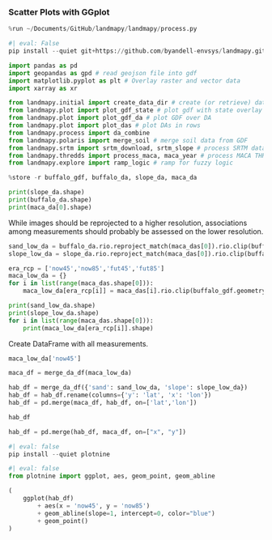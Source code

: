 
### Scatter Plots with GGplot

```python
%run ~/Documents/GitHub/landmapy/landmapy/process.py
```

```python
#| eval: False
pip install --quiet git+https://github.com/byandell-envsys/landmapy.git
```

```python
import pandas as pd
import geopandas as gpd # read geojson file into gdf
import matplotlib.pyplot as plt # Overlay raster and vector data
import xarray as xr

from landmapy.initial import create_data_dir # create (or retrieve) data directory
from landmapy.plot import plot_gdf_state # plot gdf with state overlay
from landmapy.plot import plot_gdf_da # plot GDF over DA
from landmapy.plot import plot_das # plot DAs in rows
from landmapy.process import da_combine
from landmapy.polaris import merge_soil # merge soil data from GDF
from landmapy.srtm import srtm_download, srtm_slope # process SRTM data
from landmapy.thredds import process_maca, maca_year # process MACA THREDDS
from landmapy.explore import ramp_logic # ramp for fuzzy logic
```

```python
%store -r buffalo_gdf, buffalo_da, slope_da, maca_da
```

```python
print(slope_da.shape)
print(buffalo_da.shape)
print(maca_da[0].shape)
```

While images should be reprojected to a higher resolution,
associations among measurements should probably
be assessed on the lower resolution.

```python
sand_low_da = buffalo_da.rio.reproject_match(maca_das[0]).rio.clip(buffalo_gdf.geometry)
slope_low_da = slope_da.rio.reproject_match(maca_das[0]).rio.clip(buffalo_gdf.geometry)
```

```python
era_rcp = ['now45','now85','fut45','fut85']
maca_low_da = {}
for i in list(range(maca_das.shape[0])):
    maca_low_da[era_rcp[i]] = maca_das[i].rio.clip(buffalo_gdf.geometry)
```

```python
print(sand_low_da.shape)
print(slope_low_da.shape)
for i in list(range(maca_das.shape[0])):
    print(maca_low_da[era_rcp[i]].shape)
```

Create DataFrame with all measurements.

```python
maca_low_da['now45']
```

```python
maca_df = merge_da_df(maca_low_da)
```

```python
hab_df = merge_da_df({'sand': sand_low_da, 'slope': slope_low_da})
hab_df = hab_df.rename(columns={'y': 'lat', 'x': 'lon'})
hab_df = pd.merge(maca_df, hab_df, on=['lat','lon'])
```

```python
hab_df
```

```python
hab_df = pd.merge(hab_df, maca_df, on=["x", "y"])
```

```python
#| eval: false
pip install --quiet plotnine
```

```python
#| eval: false
from plotnine import ggplot, aes, geom_point, geom_abline

(
    ggplot(hab_df)
        + aes(x = 'now45', y = 'now85')
        + geom_abline(slope=1, intercept=0, color="blue")
        + geom_point()
)
```
